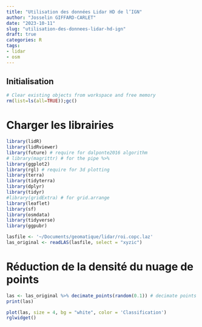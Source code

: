```yaml
---
title: "Utilisation des données Lidar HD de l’IGN"
author: "Josselin GIFFARD-CARLET"
date: "2023-10-11"
slug: "utilisation-des-donnees-lidar-hd-ign"
draft: true
categories: R
tags:
- lidar
- osm
---
```


## Initialisation

```r
# Clear existing objects from workspace and free memory
rm(list=ls(all=TRUE));gc()
```

# Charger les librairies

```r
library(lidR)
library(lidRviewer)
library(future) # require for dalponte2016 algorithm
# library(magrittr) # for the pipe %>%
library(ggplot2)
library(rgl) # require for 3d plotting
library(terra)
library(tidyterra)
library(dplyr)
library(tidyr)
#library(gridExtra) # for grid.arrange
library(leaflet)
library(sf)
library(osmdata)
library(tidyverse)
library(ggpubr)
```

```r
lasfile <- '~/Documents/geomatique/lidar/roi.copc.laz'
las_original <- readLAS(lasfile, select = "xyzic")
```

# Réduction de la densité du nuage de points

```r
las <- las_original %>% decimate_points(random(0.1)) # decimate points number
print(las)
```

```r
plot(las, size = 4, bg = "white", color = 'Classification')
rglwidget()
```
